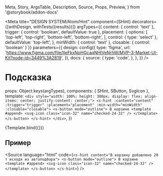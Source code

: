   Meta,
  Story,
  ArgsTable,
  Description,
  Source,
  Props,
  Preview,
} from '@storybook/addon-docs'

<Meta
  title="DESIGN SYSTEM/Atom/Hint"
  component={SHint}
  decorators={[withDesign, withTests({results})]}
  argTypes={{
    content: { control: 'text' },
    trigger: { control: 'boolean', defaultValue: true },
    placement: {
        options: [
            'top-left',
            'top-right',
            'bottom-left',
            'bottom-right',
        ],
        control: { type: 'select' },
        defaultValue: 'top-left',
    },
    minWidth: { control: 'text' },
    closable: { control: 'boolean' }
  }}
  parameters={{
    design: config({
      type: 'figma',
      url:
        'https://www.figma.com/file/IIeFkxNoHGcaqNHlVeNrhW/MVP-3-Market-UI-Kit?node-id=3449%3A2819',
    }),
    docs: {
      source: {
        type: 'code',
      },
    },
  }}
/>

# Подсказка

<Description of={SHint} />

  props: Object.keys(argTypes),
  components: { SHint, SButton, SvgIcon },
  template: `
    <div style="width: 100%; height: 300px; display: flex; align-items: center; justify-content: center;">
      <s-hint :content="content" :trigger="trigger" :placement="placement" :min-width="minWidth" :closable="closable">
        <s-button mode="outline">
          В корзине
          <template #append>
            <svg-icon class="icon-32" name="checked-24-32" />
          </template>
        </s-button>
      </s-hint>
    </div>
  `,
})

<Preview withToolbar withSource="none">
  <Story name="SHint" args={{ content: 'В корзину добавлено 20 т исходя из автоподбора', minWidth: '250px' }}>
    {Template.bind({})}
  </Story>
</Preview>

## Пример

<Source
  language="html"
  code={`
<s-hint content="В корзину добавлено 20 т исходя из автоподбора">
  <s-button mode="outline">
    В корзине
    <template #append>
      <svg-icon class="icon-32" name="checked-24-32" />
    </template>
  </s-button>
</s-hint>
  `}
/>

<ArgsTable of={SHint} />
